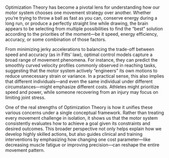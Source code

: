 Optimization Theory has become a pivotal lens for understanding how our motor system chooses one movement strategy over another. Whether you’re trying to throw a ball as fast as you can, conserve energy during a long run, or produce a perfectly straight line while drawing, the brain appears to be selecting from multiple possibilities to find the “best” solution according to the priorities of the moment—be it speed, energy efficiency, accuracy, or some combination of those factors.

From minimizing jerky accelerations to balancing the trade-off between speed and accuracy (as in Fitts’ law), optimal control models capture a broad range of movement phenomena. For instance, they can predict the smoothly curved velocity profiles commonly observed in reaching tasks, suggesting that the motor system actively “engineers” its own motions to reduce unnecessary strain or variance. In a practical sense, this also implies that different individuals—and even the same individual under different circumstances—might emphasize different costs. Athletes might prioritize speed and power, while someone recovering from an injury may focus on limiting joint stress.

One of the real strengths of Optimization Theory is how it unifies these various concerns under a single conceptual framework. Rather than treating every movement challenge in isolation, it shows us that the motor system consistently evaluates how to achieve a goal given its constraints and desired outcomes. This broader perspective not only helps explain how we develop highly skilled actions, but also guides clinical and training interventions by emphasizing how changing one cost parameter—like decreasing muscle fatigue or improving precision—can reshape the entire movement pattern.